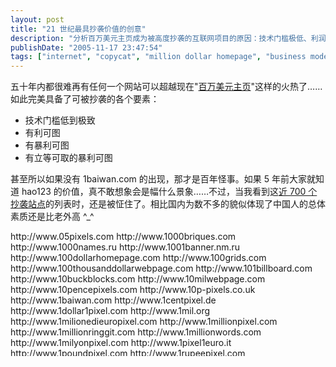 ```yaml
---
layout: post
title: "21 世纪最具抄袭价值的创意"
description: "分析百万美元主页成为被高度抄袭的互联网项目的原因：技术门槛极低、利润丰厚且能立即获取。比较了全球近 700 个模仿站点的现象，反思创意抄袭与互联网创业文化。"
publishDate: "2005-11-17 23:47:54"
tags: ["internet", "copycat", "million dollar homepage", "business model", "entrepreneurship", "tech"]
---
```


五十年内都很难再有任何一个网站可以超越现在"[百万美元主页](https://www.milliondollarhomepage.com/)"这样的火热了……如此完美具备了可被抄袭的各个要素：

- 技术门槛低到极致
- 有利可图
- 有暴利可图
- 有立等可取的暴利可图

甚至所以如果没有 1baiwan.com 的出现，那才是百年怪事。如果 5 年前大家就知道 hao123 的价值，真不敢想象会是幅什么景象……不过，当我看到这[近 700 个抄袭站点](https://www.pixelsitelinks.com/other-pixel-sites-links.html)的列表时，还是被怔住了。相比国内为数不多的貌似体现了中国人的总体素质还是比老外高 ^_^

<div style="height: 200px; overflow: auto;">
http://www.05pixels.com
http://www.1000briques.com
http://www.1000names.ru
http://www.1001banner.nm.ru
http://www.100dollarhomepage.com
http://www.100grids.com
http://www.100thousanddollarwebpage.com
http://www.101billboard.com
http://www.10buckblocks.com
http://www.10milwebpage.com
http://www.10pencepixels.com
http://www.10p-pixels.co.uk
http://www.1baiwan.com
http://www.1centpixel.de
http://www.1dollar1pixel.com
http://www.1mil.org
http://www.1milionedieuropixel.com
http://www.1millionpixel.com
http://www.1millionringgit.com
http://www.1millionwords.com
http://www.1milyonpixel.com
http://www.1pixel1euro.it
http://www.1poundpixel.com
http://www.1rupeepixel.com
http://www.1stboxes.co.uk
http://www.20centpixels.com
http://www.250000.org
http://www.2point3million.com
http://www.3xarchive.com
http://www.400kgiveaway
http://www.5050pixel.com
http://www.50centadvertising.com
http://www.50centix.com/index.asp?lang=eng
http://www.50centpixelads.com
http://www.50centpixels.com
http://www.50x50ads.com
http://www.5centpixels.com
http://www.5pennypixels.com
http://www.5x5pixel.com
http://www.64khomepage.com
http://www.8ball.tridelphia.net
http://www.90centpixels.com
http://www.958.com
http://www.abg-info.de/dd/million-euro
http://www.abizillion.com
http://www.ad1945.com
http://www.adalot.com
http://www.addyourpix.com
http://www.adgraffiti.com
http://www.adinabox.com
http://www.adoptapixel.com
http://www.ads.ontimemailingservices.com
http://www.adslands.com
http://www.adsmuseum.com
http://www.adsonmydad.com
http://www.adspace-for-sale.com
http://www.adsquares.co.uk
http://www.adverboard.com
http://www.advertisemypixels.com
http://www.advertiseonthemoon.com
http://www.advertisinghomepage.com
http://www.allinthepixelmall.com
http://www.alltravelpixels.com
http://www.amazingballoon.com
http://www.amilliondollarhomepage.com
http://www.amillionpennies.com
http://www.amillionquid.com
http://www.anothermillionpixels.com
http://www.apubmarca.com
http://www.asthewebwas.com
http://www.auctionpixels.co.uk
http://www.ayomicro.com
http://www.bajilliondollarhomepage.com
http://www.bajillionpixels.com
http://www.bannerpixels.com
http://www.banniereppub.info
http://www.barapixels.com
http://www.best-pixel-ads.com
http://www.bestpixels.ru
http://www.bettermilliondollarhomepage.com
http://www.betterpixels.net
http://www.bid4pixels.com
http://www.big10pixels.com
http://www.bigtimepixel.com
http://www.billboard-box.com
http://www.billboardpixels.com
http://www.billbord.boo.pl
http://www.billiondollarbillboard.com
http://www.billiondollarbuzz.com
http://www.billiondollardevil.com
http://www.billiondollargrid.com
http://www.billion-dollar-homepage.com
http://www.billionpoundshomepage.co.uk
http://www.blackpixels.com
http://www.blocdepub.com
http://www.blowupmyride.com
http://www.boomerads.com
http://www.bradfallon.com
http://www.buckapixel.com
http://www.bushnomore.com
http://www.buttonpage.com
http://www.buyapixel.co.uk
http://www.buy-a-pixel.com/home.php
http://www.buybrianabeer.com
http://www.buymeahouse.com
http://www.buymepies.com
http://www.buypixelads.com
http://www.buysomepixels.com
http://www.buythedot.com
http://www.buythesepixels.com
http://www.canadianmillioncharitypixels.com
http://www.canadianmilliondollarpage.ca
http://www.canadianpixel.com
http://www.canadianpixelpage.ca
http://www.casinoads.sytes.net
http://www.casinopixels.co.uk
http://www.chamelead.com
http://www.cheap-pixel.com
http://www.cheappixels.co.uk
http://www.choicedirectory.co.uk
http://www.christmasgifts.net
http://www.christmaspixelpage.com
http://www.cityofpixels.com
http://www.clickandyourthere.com/categoryindex.htm
http://www.colossalcash.com
http://www.colour-australia.com
http://www.commercialtown.com
http://www.compraunpais.com
http://www.confessionwall.com
http://www.coolmillionpixels.com
http://www.crazyfrogverts.com
http://www.cubicads.com
http://www.darlingiloveyou.com
http://www.dimegrid.com
http://www.dimeperpixel.com
http://www.dimesforcah.org
http://www.dimespace.com
http://www.divingpixels.com
http://www.dollargrid.com
http://www.dollarpix.com
http://www.dollarpixel.com
http://www.dollarsquares.com
http://www.draacosystems.co.uk/buy%20pixels.htm
http://www.dxpixelads.com
http://www.earthpixel.com
http://www.ebaypixelpage.com
http://www.ebaypixels.com
http://www.eenmiljoeneuro.be
http://www.eenmiljoeneuro.nl
http://www.eenmiljoeneurohomepage.nl
http://www.eenmiljoenpixels.be
http://www.einemillioncent.de
http://www.elitehomepages.com
http://www.eurodollarspot.com
http://www.fabiomarza.it/5cents.htm
http://www.famesucks.be
http://www.ferrarialacam.com
http://www.firstmilliondollarhomepage.com
http://www.fivecentpix.com
http://www.fivehundredthousanddollarhomepage.com
http://www.forestplanet.org
http://www.freemillionquarterhomepage.com
http://www.freepixelads.net
http://www.freepixeladvertising.com
http://www.freethepixels.com
http://www.freexel.com
http://www.fundourhouse.com
http://www.gardengraffiti.com
http://www.gesponline.com
http://www.goldblox.com
http://www.googke.ru
http://www.grandpamilliondollarhomepage.com
http://www.gridfiti.com
http://www.gridverts.co.uk
http://www.halfabuckpixels.com
http://www.halfdollarpixels.com
http://www.halfmilliondollarpicture.com
http://www.halfmillionpennyhomepage.com
http://www.halfmillionpixels.com
http://www.headpix.com
http://www.helphimgetthemillion.com
http://www.helpingpixel.com
http://www.helpjenni.com
http://www.hetinternetmonument.nl
http://www.homepageoftheyear.com
http://www.hotpixelads.com
http://www.house-of-business-success.com
http://www.hundredgrandhomepage.com
http://www.hundredthousanddollarhomepage.com
http://www.hyipingrid.com
http://www.ichiokuenpage.jp
http://www.ichiokunoyume.com
http://www.icibank.com/fr/lagrille.htm
http://www.indiapixelpage.com
http://www.internetforstudents.net/pixelads/index.htm
http://www.internetsquares.com
http://www.i-pixels.com
http://www.iwantacoolmillion.com
http://www.iwantmilliondollars.com
http://www.iworldmap.com
http://www.jesusclicks.com
http://www.jpeadvertising.com/pixels/index.html
http://www.karizmahiphop.info
http://www.kbltp.com
http://www.kieseenblok.nl
http://www.kup-pixel.com
http://www.lagrilleauxeuro.com
http://www.lawebdelmediomillon.com
http://www.lawebdelmillon.com
http://www.laws-of-attraction.com
http://www.letspixel.com
http://www.like5.com
http://www.lottopixels.com
http://www.magicpixels.org.ru
http://www.marilyncarolyn.com/millio...squarepage.htm
http://www.mattsmillionpixels.com
http://www.meetica.com
http://www.megaeurohomepage.com
http://www.megapixelpage.com
http://www.megapixelpages.com
http://www.megapixelprize.com
http://www.megapixelweb.com
http://www.metromillion.com
http://www.milijunkunawebstranica.com
http://www.milionzlotych.pl
http://www.miljoenpixels.nl
http://www.miljons.lv
http://www.miljoonandollarinkotisivu.com
http://www.millionblinkenlights.com
http://www.millionbuckdonation.com
http://www.millionbuckshomepage.co.uk
http://www.millionbuxhomepage.com
http://www.million-cent-homepage.com
http://www.milliondhp-udmurtia.narod.ru
http://www.milliondollar.com.tw
http://www.milliondollar.ru
http://www.milliondollaradsite.com
http://www.milliondollaradverts.com
http://www.milliondollaraffiliateprograms.com
http://www.milliondollarbabys.com
http://www.milliondollarbandspage.com
http://www.milliondollarboard.com
http://www.milliondollarcasinogames.com
http://www.milliondollarcity.de
http://www.milliondollardonation.org
http://www.milliondollardungeon.com
http://www.milliondollarfortune.com
http://www.milliondollarfreesmspage.com
http://www.milliondollarfridge.com
http://www.milliondollarfriends.com
http://www.milliondollarfriendship.com
http://www.milliondollargambling.com
http://www.milliondollargrid.com
http://www.milliondollarhelppage.com
http://www.milliondollarhero.com
http://www.milliondollarhomemortgage.com
http://www.milliondollarhomepage.8m.com
http://www.milliondollarhomepage.co.il
http://www.milliondollarhomepage.com.au
http://www.milliondollarhomepage.md
http://www.milliondollarhomepage.net.ua
http://www.milliondollarhomepage.ru
http://www.milliondollarhomepage-online.com
http://www.milliondollarhomepages.ru
http://www.milliondollarhomepageseo.com
http://www.milliondollarhomepage-ua.com
http://www.milliondollarhomespage.com
http://www.milliondollarhotpage.com
http://www.milliondollarimage.com
http://www.milliondollarincomes.com
http://www.milliondollarmegapixel.com
http://www.milliondollarmosaic.com
http://www.milliondollarmovinghomepage.com
http://www.milliondollarphotopage.com
http://www.milliondollarpicture.com
http://www.milliondollarpixelpage.com
http://www.milliondollarpixelz.com
http://www.milliondollarpokiespage.com
http://www.milliondollarratrace.narod.ru
http://www.milliondollarrssfeed.com
http://www.milliondollarspixel.com
http://www.milliondollarspots.com
http://www.milliondollarstate.com
http://www.milliondollarswall.com
http://www.milliondollarsweethearts.com
http://www.milliondollartattoo.com
http://www.milliondollarwebcity.com
http://www.milliondollarwebpage.com
http://www.milliondollarwebsite.com.au
http://www.milliondollarwindows.com
http://www.milliondollarwomenshomepage.com
http://www.milliondollarworldpage.com
http://www.million-euro.com
http://www.millioneuro.ru
http://www.millioneurodots.com
http://www.millioneurohomepage.co.uk
http://www.millioneurohomepages.com
http://www.millioneuropage.com
http://www.millioneuropage.de
http://www.millioneuropixelpage.it
http://www.millioneurosite.de
http://www.millionforme.com
http://www.milliongrivenhomepage.com
http://www.millionhalfdollarpage.com
http://www.millionmemorypixels.com
http://www.millionminiads.com
http://www.millionmovingpixels.com
http://www.millionnickelwebpage.com
http://www.millionpages.ru
http://www.millionpenny.com
http://www.millionpennyhomepage.com
http://www.millionpennywebpage.com
http://www.millionpixel.biz
http://www.millionpixel.co.uk
http://www.millionpixelbooty.com
http://www.millionpixelgamble.com
http://www.millionpixelhomepage.com
http://www.millionpixelmusic.com
http://www.millionpixelpage.com
http://www.millionpixelpoker.com
http://www.millionpixels.co.uk
http://www.millionpixels.co.za
http://www.millionpixelsforlove.com
http://www.millionpixelsite.com
http://www.millionpoundfishingpage.com
http://www.millionpoundshomepage.com
http://www.millionquarterbillboard.com
http://www.millionquarterweb.com
http://www.millionquarterwebpage.com
http://www.millionquidhomepage.co.uk
http://www.millionreaishomepage.com
http://www.millionringgithomepage.com
http://www.millionrub.ru
http://www.millionrublehomepage.com
http://www.millionrubley.ru
http://www.millionrupeehomepage.com
http://www.millionrupeeshomepage.com
http://www.millionrybl.narod.ru
http://www.millions.atspace.com
http://www.millionshekel.com
http://www.millionshekelsite.co.il
http://www.millionukpixels.co.uk
http://www.millionusdollarhomepage.com
http://www.millionyuanhomepage.com
http://www.minimillions.org.uk
http://www.mizzoupixels.com
http://www.moneypantsdreampage.com
http://www.moneytotem.com
http://www.monopolypixels.com
http://www.mostexpensivepixels.com
http://www.multimillionhomepage.com
http://www.mymilliondollarweb.com
http://www.mypixel2005.narod.ru
http://www.mypixelnation.com
http://www.mypixelpro.com
http://www.myspacepixel.com/en
http://www.nameonthewall.com
http://www.newmilliondollarhomepage.com
http://www.newyorkpixel.com
http://www.nipixels.com
http://www.nocostpixels.com
http://www.notjustanotherpixelwebsite.com
http://www.oakforde.com
http://www.offreznouslolympia.com
http://www.ohgizmo.com/the-100000-banner
http://www.onebilliondollarhomepage.com
http://www.onebuckpixels.com
http://www.onedollarperpixel.com
http://www.onedollarwebpage.com
http://www.onegigaeurohomepage.com
http://www.onehundredbilliondollarhomepage.com
http://www.onemillion.ms
http://www.onemillioncents.com
http://www.onemillioncrickets.com
http://www.onemilliondimes.com
http://www.onemilliondollarpage.com
http://www.onemillionpixel.de
http://www.onemillionpixels.com
http://www.onemillionpixelspage.com
http://www.onepennypixels.com
http://www.onepixelad.info
http://www.opengrandspace.com
http://www.opportunity1million.com
http://www.oppresswomen.com/million/million.php
http://www.originalmilliondollarhomepage.com
http://www.ourmillion.com
http://www.pagemillioneuro.com
http://www.paginadaunmilionedidollari.com
http://www.paginadaunmilionedieuro.com
http://www.paintyourpixel.com
http://www.paypalpixels.com
http://www.payperpixel.net
http://www.pcmedicschool.com
http://www.pennyapixel.co.uk
http://www.pennymovingpixels.com
http://www.pennypixel.co.uk
http://www.pennypixelads.com
http://www.pennypixels.com
http://www.petpixelhomepage.com
http://www.petpixelhomepage.com
http://www.pick-a-pixel.com
http://www.pickapxl.com
http://www.pick-pixel.com
http://www.pickpixels.com
http://www.pickyourpixel.com
http://www.pickyourpixels.com
http://www.picoposter.com
http://www.piratepixels.com
http://www.pixaloo.com
http://www.pixel4rent.com
http://www.pixeladcity.com
http://www.pixelads4apenny.com
http://www.pixeladsapenny.com
http://www.pixeladsmedia.com
http://www.pixeladsonline.com
http://www.pixeladvertising.info
http://www.pixelbargain.com
http://www.pixelbattlecry.bravehost.com
http://www.pixelbay.org
http://www.pixelbillboard.com
http://www.pixelcatalog.com
http://www.pixelchamp.com
http://www.pixelcityitaly.com
http://www.pixelcoffeehouse.com
http://www.pixelcommercials.com
http://www.pixeldir.com
http://www.pixeldumping.com
http://www.pixelearthpage.com
http://www.pixelfame.co.uk
http://www.pixelflasher.com
http://www.pixelfootprint.com
http://www.pixelforadollar.com
http://www.pixelget.com
http://www.pixelgreen.com
http://www.pixelhispano.com
http://www.pixeliser.com
http://www.pixeliz-it.com
http://www.pixeljackpot.com
http://www.pixelkeyboard.com
http://www.pixellottery.com
http://www.pixel-market.com
http://www.pixelmarket.com.es
http://www.pixelmarket.ru
http://www.pixelmars.com
http://www.pixelmerkel.de
http://www.pixelmillion.com
http://www.pixelminute.com
http://www.pixelmyass.com
http://www.pixelogos.com
http://www.pixelopoly.com
http://www.pixelpagina.nl
http://www.pixelpaginalimburg.nl
http://www.pixel-paradies.com
http://www.pixel-paradise.com
http://www.pixelpatchwork.com
http://www.pixelpayouts.com
http://www.pixel-pets.com
http://www.pixel-planet.us
http://www.pixelprofits.com
http://www.pixelrainbows.co.uk
http://www.pixels-galore.com
http://www.pixels.darklizard.org
http://www.pixels2trade.com
http://www.pixels4college.com
http://www.pixels4relief.com
http://www.pixelsadvertising.com
http://www.pixelsanyone.com
http://www.pixelsbuythedozen.com
http://www.pixelsdirectory.com
http://www.pixelsdoors.com
http://www.pixelseo.com
http://www.pixelsformyspace.com
http://www.pixelsforpoverty.com
http://www.pixelsforprizes.com
http://www.pixelsforxanga.com
http://www.pixelsinthesky.com
http://www.pixelsite.nl
http://www.pixelsitelinks.com
http://www.pixelskaufen.com
http://www.pixelstohelp.us
http://www.pixelsupermarket.com
http://www.pixeltisement.com
http://www.pixeltycoon.com
http://www.pixelverts.com
http://www.pixelwand.ch
http://www.pixie-pixels.com
http://www.pixmap.com.ua
http://www.placepixelads.com
http://www.pochtidarom.nm.ru
http://www.poundapixelhomepage.com
http://www.powerofpixels.com
http://www.profitpixel.com
http://www.projectmillion.com
http://www.projectpixels.com
http://www.promopixels.net
http://www.promotescientificresearch.com
http://www.propertyblocks.com
http://www.ptrbonanza.info
http://www.publicityhomepage.com
http://www.pumpupthedots.com
http://www.purchaseapixel.com
http://www.purchasepixel.biz
http://www.putyourlogoontheweb.com
http://www.qsp.ru
http://www.quartermilliondollarhomepage.com
http://www.radiopixels.com
http://www.raisingfaithhomepage.com
http://www.reklamaonline.ru
http://www.rentadvertisingspace.com
http://www.rentapatch.com
http://www.rentapixel.it
http://www.rentmypixel.com
http://www.resellmilliondollarscript.com
http://www.richbutpoor.com
http://www.roadtoamillion.com
http://www.rublzapixel.ru
http://www.runetmap.ru
http://www.ruspages.ru
http://www.sayblock.com
http://www.schoolloanssuck.com
http://www.second-milliondollarhomepage.com
http://www.shamelesslyplugged.com
http://www.shenuniversal.com/en/main.jsp
http://www.simpleadvert.com
http://www.sixtycentshomepage.com
http://www.spinteen.com
http://www.sponsormybmw.com
http://www.sponsormyhouse.com
http://www.sportsmilliondollarhomepage.com
http://www.spothalloffame.com
http://www.squareeyes.ws
http://www.squares.ws
http://www.start.com.my/blog/test1mad.htm
http://www.startpixel.nl
http://www.superpixelads.com
http://www.swisspixels.ch
http://www.tartan-pixels.co.uk
http://www.templatepixels.com
http://www.tenmilliondollar.com
http://www.tenmilliondollarworld.com
http://www.tenpapixel.co.uk
http://www.tenpixelmarketing.com
http://www.terzaghi.it/unmilionedipixel
http://www.thaipixel.com
http://www.the100millionyenhomepage.com
http://www.the1milliondollarhomepage.com
http://www.the1millionpoundhomepage.com
http://www.the2milliondollarhomepage.com
http://www.theadgrid.com
http://www.theauctionhomepage.com
http://www.thebeerhomepage.com
http://www.thefacebookpixels.com
http://www.thehiphopmatrix.com
http://www.thelambohomepage.com
http://www.themilliondollarcircle.com
http://www.themilliondollarsite.com
http://www.themilliondollarweb.com
http://www.themillioneuro.com
http://www.themillioneuro.com
http://www.themillioneurohomepage.org
http://www.themillionpesohomepage.com
http://www.themillionpixelpage.net
http://www.themillionpixelrace.com
http://www.themillionpixels.com
http://www.themillionpixelwebpage.com
http://www.themillionpoundwebpage.com
http://www.themillionquarterhomepage.com
http://www.themostexpensivebanners.com
http://www.the-most-expensive-website.com
http://www.themostvaluablespot.com
http://www.thenethobo.com
http://www.theonemillionpixelpage.com
http://www.thepeoplesvehicle.com
http://www.thepixeladvertiser.com
http://www.thepixeldir.com
http://www.thepixelparty.com
http://www.thepixelpicture.com
http://www.thepixelpound.com
http://www.thepixelwars.de
http://www.thepixelworld.com
http://www.therealmilliondollarhomepage.com
http://www.thesixmilliondollarcube.com
http://www.thetrafikjam.com
http://www.theworldspixels.com
http://www.toppixel.com
http://www.tracehistory.com
http://www.twentythousanddollarhomepage.com
http://www.twobitsperpixel.com
http://www.unicapaginamillonaria.com
http://www.universeofpixels.com/main.html
http://www.universityspaces.com
http://www.unpixel.it
http://www.usmilliondollarwebpage.com
http://www.vexier.com
http://www.vse-zdes.narod.ru
http://www.wallflyers.com
http://www.webdelmillon.com
http://www.webhostpixels.com
http://www.webpixelsdirect.com
http://www.wedding-pixels.com
http://www.whosupports.com
http://www.win100dollar.com
http://www.winplayingpoker.com
http://www.wondertracker.com/for/2dowell/pixels
http://www.world-adverts.com
http://www.worldslargestadpage.com
http://www.worldsmostexpensivehomepage.com
http://www.worldwidepixelads.com
http://www.xn--mg-via.com
http://www.yellowgrid.com
http://www.yodc.com
http://www.youare1inamillion.com
http://www.youareheroes.com
http://www.yourmilliondollarhomepage.com
http://www.yourpixels.ru
http://www.zeam.co.uk
http://www.zeam.co.uk/games
http://www.zerodebthomepage.com
http://www.zerodollarhomepage.com
http://www.zogul.com
http://www.zycu.com
http://david.kala.free.fr/lagrilleauxeuro
http://millions.atspace.com
http://pixamarket.50webs.com
http://pixelads.worldvillage.com
http://pixels.netwerkers.info
http://redbytesquares.50webs.com
http://theworld.apixelatatime.com
</div>
